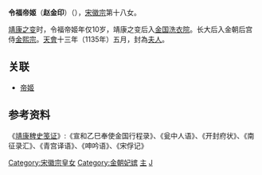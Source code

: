 {{東亞女性歷史人物
| 名稱=令福帝姬
| 身份=[[宋朝|宋朝]]公主
| 畫像=
| 說明=
| 姓=赵
| 名=金印
| 封爵=[[帝姬|帝姬]]
| 位號=夫人
| 封號=令福帝姬
| 出生年=1118年
| 逝世年=
| 諡號=
| 墳墓=
| 父親=[[宋徽宗|宋徽宗]]
| 夫=[[金熙宗|金熙宗]]
|}}
'''令福帝姬'''（'''赵金印'''）（{{bd|1118年||?||}}），[[宋徽宗|宋徽宗]]第十八女。

[[靖康之变|靖康之变]]时，令福帝姬年仅10岁，靖康之变后入[[金国|金国]][[洗衣院|洗衣院]]。长大后入金朝后宫侍[[金熙宗|金熙宗]]。[[天会_(金朝)|天會]]十三年（1135年）五月，封為[[夫人_(位号)|夫人]]。

==关联==
*[[帝姬|帝姬]]

==参考资料==
《[[靖康稗史笺证|靖康稗史笺证]]》:《宣和乙巳奉使金国行程录》、《瓮中人语》、《开封府状》、《南征录汇》、《青宫译语》、《呻吟语》、《宋俘记》

[[Category:宋徽宗皇女|Category:宋徽宗皇女]]
[[Category:金朝妃嫔|Category:金朝妃嫔]]
[[Category:靖康之变被俘者|主]]
[[Category:赵姓|J]]